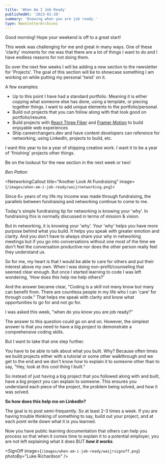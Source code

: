 ```yaml
---
title: 'When Am I Job Ready'
publishedAt: '2023-01-28'
summary: 'Knowing when you are job ready.'
type: NewsletterArchives
---
```


Good morning! Hope your weekend is off to a great start!

This week was challenging for me and great in many ways. One of these 'clarity' moments for me was that there are a lot of things I want to do and I have endless reasons for not doing them.

So over the next few weeks I will be adding a new section to the newsletter for 'Projects'. The goal of this section will be to showcase something I am working on while putting my personal 'twist' on it.

A few examples:

- Up to this point I have had a standard portfolio. Meaning it is either copying what someone else has done, using a template, or piecing together things. I want to add unique elements to the portfolio/personal.
- Build out projects that you can follow along with that look good on portfolio/resume.
- Build projects with [React Three Fiber](https://docs.pmnd.rs/react-three-fiber/getting-started/examples) and [Framer Motion](https://www.framer.com/motion/) to build enjoyable web experiences
- Ship careerchangers.dev and have content developers can reference for networking, using LinkedIn, projects to build, etc.

I want this year to be a year of shipping creative work. I want it to be a year of 'finishing' projects other things.

Be on the lookout for the new section in the next week or two!

_Ben Patton_

<NetworkingCallout title="Another Look At Fundraising" image={`/images/when-am-i-job-ready/waijrnetworking.png`}>

Since 6+ years of my life my income was made through fundraising, the parallels between fundraising and networking continue to come to me.

Today's simple fundraising tip for networking is knowing your 'why'. In fundraising this is normally discussed in terms of mission & vision.

But in networking, it is knowing your 'why'. Your 'why' helps you have more purpose behind what you build. It helps you speak with greater emotion and clarity. And you don't have to always share your why in networking meetings but if you go into conversations without one most of the time we don't feel the conversation productive nor does the other person really feel they understand us.

So for me, my heart is that I would be able to care for others and put their interest above my own. When I was doing non-profit/counseling that seemed clear enough. But once I started learning to code I was left wondering, 'How does this help me help others?'

And the answer became clear, "Coding is a skill not many know but many can benefit from. There are countless people in my life who I can 'care' for through code." That helps me speak with clarity and know what opportunities to go for and not go for.

</NetworkingCallout>

<LinkedInCallout>
I was asked this week, "when do you know you are job ready?"

The answer to this question could go on and on. However, the simplest answer is that you need to have a big project to demonstrate a comprehensive coding skills.

But I want to take that one step further.

You have to be able to talk about what you built. Why? Because often times we build projects either with a tutorial or some other walkthrough and we get to the end and we don't know how to explain it to someone other than to say, "Hey, look at this cool thing I built."

So instead of just having a big project that you followed along with and built, have a big project you can explain to someone. This ensures you understand each piece of the project, the problem being solved, and how it was solved.

**So how does this help me on LinkedIn?**

The goal is to post semi-frequently. So at least 2-3 times a week. If you are having trouble thinking of something to say, build out your project, and at each point write down what it is you learned.

Now you have public learning documentation that others can help you process so that when it comes time to explain it to a potential employer, you are not left explaining what it does BUT _**how it works**_.

</LinkedInCallout>

<SignOff
  image={`/images/when-am-i-job-ready/waijrsignoff.png`}
  photoBy="Luke Richardson"
/>
